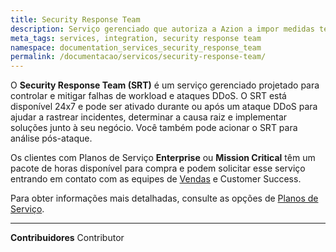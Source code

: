 ```yaml
---
title: Security Response Team
description: Serviço gerenciado que autoriza a Azion a impor medidas técnicas disponíveis na plataforma da Azion para controlar ou mitigar ataques DDoS, mesmo que tais medidas possam resultar em uma degradação do desempenho.
meta_tags: services, integration, security response team
namespace: documentation_services_security_response_team
permalink: /documentacao/servicos/security-response-team/
---
```


O **Security Response Team (SRT)** é um serviço gerenciado projetado para controlar e mitigar falhas de workload e ataques DDoS. O SRT está disponível 24x7 e pode ser ativado durante ou após um ataque DDoS para ajudar a rastrear incidentes, determinar a causa raiz e implementar soluções junto à seu negócio. Você também pode acionar o SRT para análise pós-ataque.

Os clientes com Planos de Serviço **Enterprise** ou **Mission Critical** têm um pacote de horas disponível para compra e podem solicitar esse serviço entrando em contato com as equipes de [Vendas](https://www.azion.com/pt-br/contate-vendas/) e Customer Success.

Para obter informações mais detalhadas, consulte as opções de [Planos de Serviço](https://www.azion.com/pt-br/precos/#planos).



---


**Contribuidores** <ContributorList>Contributor</ContributorList>
